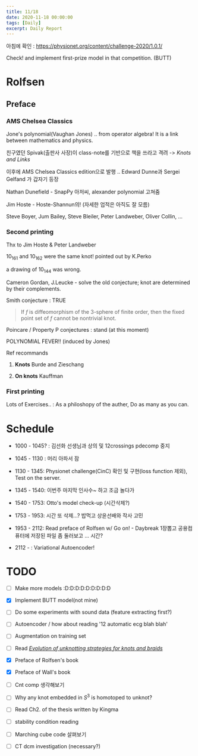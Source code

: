 ```yaml
---
title: 11/18
date: 2020-11-18 00:00:00
tags: [Daily]
excerpt: Daily Report
---
```


아침에 확인 : https://physionet.org/content/challenge-2020/1.0.1/

Check! and implement first-prize model in that competition. (BUTT)

# Rolfsen

## Preface

### AMS Chelsea Classics

Jone's polynomial(Vaughan Jones) .. from operator algebra! It is a link between mathematics and physics.

친구였던 Spivak(출판사 사장)이 class-note를 기반으로 책을 쓰라고 격려 -> _Knots and Links_

이후에 AMS Chelsea Classics edition으로 발행 .. Edward Dunne과 Sergei Gelfand 가 갑자기 등장

Nathan Dunefield - SnapPy 아저씨, alexander polynomial 고쳐줌

Jim Hoste - Hoste-Shannun의! (자세한 업적은 아직도 잘 모름)

Steve Boyer, Jum Bailey, Steve Bleiler, Peter Landweber, Oliver Collin, ...

### Second printing

Thx to Jim Hoste & Peter Landweber 

$10_161$ and $10_162$ were the same knot! pointed out by K.Perko

a drawing of $10_144$ was wrong.

Cameron Gordan, J.Leucke - solve the old conjecture; knot are determined by their complements.

Smith conjecture : TRUE

> If $f$ is diffeomorphism of the $3$-sphere of finite order, then the fixed point set of $f$ cannot be nontrivial knot.

Poincare / Property P conjectures : stand (at this moment)

POLYNOMIAL FEVER!! (induced by Jones)

Ref recommands 

1. __Knots__ Burde and Zieschang

2. __On knots__ Kauffman

### First printing

Lots of Exercises.. : As a philoshopy of the auther, Do as many as you can.

# Schedule

* 1000 - 1045? : 김선화 선생님과 상의 및 12crossings pdecomp 중지

* 1045 - 1130 : 머리 아파서 잠

* 1130 - 1345: Physionet challenge(CinC) 확인 및 구현(loss function 제외), Test on the server.

* 1345 - 1540: 이번주 마지막 인사수~ 하고 조금 놀다가

* 1540 - 1753: Otto's model check-up (시간삭제?)

* 1753 - 1953: 시간 또 삭제...? 밥먹고 상윤선배와 작사 고민

* 1953 - 2112: Read preface of Rolfsen w/ Go on! - Daybreak 1장뽑고 공용컴퓨터에 저장된 파일 좀 둘러보고 ... 시간?

* 2112 - : Variational Autoencoder!


# TODO

- [ ] Make more models :D:D:D:D:D:D:D:D:D

- [x] Implement BUTT model(not mine)

- [ ] Do some experiments with sound data (feature extracting first?)

- [ ] Autoencoder / how about reading '12 automatic ecg blah blah'

- [ ] Augmentation on training set

- [ ] Read [_Evolution of unknotting strategies for knots and braids_](https://arxiv.org/abs/1302.0787)

- [x] Preface of Rolfsen's book

- [x] Preface of Wall's book

- [ ] Cnt comp 생각해보기

- [ ] Why any knot embedded in $S^3$ is homotoped to unknot?

- [ ] Read Ch2. of the thesis written by Kingma

- [ ] stability condition reading

- [ ] Marching cube code 살펴보기

- [ ] CT dcm investigation (necessary?)



